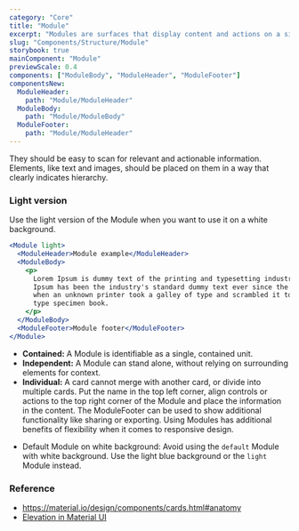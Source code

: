 ```yaml
---
category: "Core"
title: "Module"
excerpt: "Modules are surfaces that display content and actions on a single topic."
slug: "Components/Structure/Module"
storybook: true
mainComponent: "Module"
previewScale: 0.4
components: ["ModuleBody", "ModuleHeader", "ModuleFooter"]
componentsNew:
  ModuleHeader:
    path: "Module/ModuleHeader"
  ModuleBody:
    path: "Module/ModuleBody"
  ModuleFooter:
    path: "Module/ModuleHeader"
---
```


They should be easy to scan for relevant and actionable information. Elements, like text and images, should be placed on them in a way that clearly indicates hierarchy.

### Light version

Use the light version of the Module when you want to use it on a white background.

```jsx live
<Module light>
  <ModuleHeader>Module example</ModuleHeader>
  <ModuleBody>
    <p>
      Lorem Ipsum is dummy text of the printing and typesetting industry. Lorem
      Ipsum has been the industry's standard dummy text ever since the 1500s,
      when an unknown printer took a galley of type and scrambled it to make a
      type specimen book.
    </p>
  </ModuleBody>
  <ModuleFooter>Module footer</ModuleFooter>
</Module>
```

<DoUse>

- **Contained:** A Module is identifiable as a single, contained unit.
- **Independent:** A Module can stand alone, without relying on surrounding elements for context.
- **Individual:** A card cannot merge with another card, or divide into multiple cards. Put the name in the top left corner, align controls or actions to the top right corner of the Module and place the information in the content. The ModuleFooter can be used to show additional functionality like sharing or exporting. Using Modules has additional benefits of flexibility when it comes to responsive design.

</DoUse>

<DoNotUse>

- Default Module on white background: Avoid using the `default` Module with white background. Use the light blue background or the `light` Module instead.

</DoNotUse>

### Reference

- https://material.io/design/components/cards.html#anatomy
- [Elevation in Material UI](https://material.io/design/environment/elevation.html)
